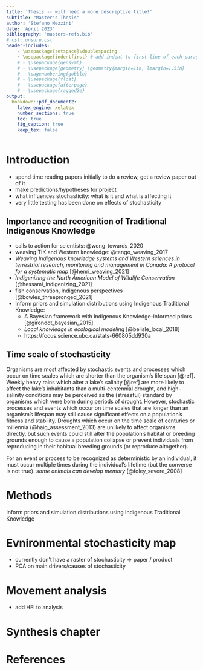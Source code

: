 ```yaml
---
title: 'Thesis -- will need a more descriptive title!'
subtitle: "Master's Thesis"
author: 'Stefano Mezzini'
date: 'April 2023'
bibliography: 'masters-refs.bib'
# csl: unsure.csl
header-includes:
    - \usepackage{setspace}\doublespacing
    - \usepackage{indentfirst} # add indent to first line of each paragraph
    # - \usepackage{gensymb}
    # - \usepackage{geometry} \geometry{margin=1in, lmargin=1.5in}
    # - \pagenumbering{gobble}
    # - \usepackage{float}
    # - \usepackage{afterpage}
    # - \usepackage{ragged2e}
output:
  bookdown::pdf_document2:
    latex_engine: xelatex
    number_sections: true
    toc: true
    fig_caption: true
    keep_tex: false
---
```


<!--

refer to the style guideline at https://github.com/jepa/ubcdown

add:
- headers
- references
- what I can apply from classes
-->

\newpage

# Introduction

- spend time reading papers initially to do a review, get a review paper out of it
- make predictions/hypotheses for project
- what influences stochasticity: what is it and what is affecting it
- very little testing has been done on effects of stochasticity

## Importance and recognition of Traditional Indigenous Knowledge

- calls to action for scientists: @wong_towards_2020
- weaving TIK and Western knowledge: @tengo_weaving_2017
- *Weaving Indigenous knowledge systems and Western sciences in terrestrial research, monitoring and management in Canada: A protocol for a systematic map* [@henri_weaving_2021]
- *Indigenizing the North American Model of Wildlife Conservation* [@hessami_indigenizing_2021]
- fish conservation, Indigenous perspectives [@bowles_threepronged_2021]
- Inform priors and simulation distributions using Indigenous Traditional Knowledge:
    - A Bayesian framework with Indigenous Knowledge-informed priors [@girondot_bayesian_2015]
    - *Local knowledge in ecological modeling* [@belisle_local_2018]
    - https://focus.science.ubc.ca/stats-660805dd930a

## Time scale of stochasticity

Organisms are most affected by stochastic events and processes which occur on time scales which are shorter than the organism's life span [@ref]. Weekly heavy rains which alter a lake's salinity [@ref] are more likely to affect the lake's inhabitants than a multi-centennial drought, and high-salinity conditions may be perceived as the (stressful) standard by organisms which were born during periods of drought. However, stochastic processes and events which occur on time scales that are longer than an organism's lifespan may still cause significant effects on a population's fitness and stability. Droughts which occur on the time scale of centuries or millennia (@haig_assessment_2013) are unlikely to affect organisms directly, but such events could still alter the population's habitat or breeding grounds enough to cause a population collapse or prevent individuals from reproducing in their habitual breeding grounds (or reproduce altogether).

For an event or process to be recognized as deterministic by an individual, it must occur multiple times during the individual's lifetime (but the converse is not true). *some animals can develop memory* [@foley_severe_2008]

# Methods

<!-- - look at HPAMs? -->

Inform priors and simulation distributions using Indigenous Traditional Knowledge


# Evnironmental stochasticity map

- currently don't have a raster of stochasticity => paper / product
- PCA on main drivers/causes of stochasticity

# Movement analysis

- add HFI to analysis

# Synthesis chapter
<!-- why is this  work important? so what? now what?-->

\newpage

# References
